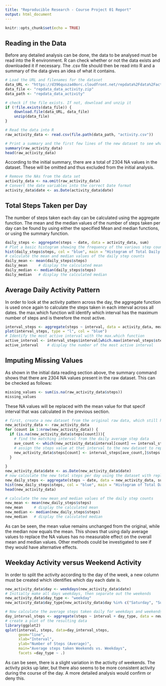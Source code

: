 ---
title: "Reproducible Research - Course Project 01 Report"
output: html_document
---

```{r setup, include=FALSE}
knitr::opts_chunk$set(echo = TRUE)
```

## Reading in the Data

Before any detailed analysis can be done, the data to be analysed must be read into the R environment. R can check whether or not the data exists and downloaded it if necessary. The .csv file should then be read into R and a summary of the data gives an idea of what it contains.

```{r load_data}
# Load the URL and filenames for the dataset
data_URL <- "https://d396qusza40orc.cloudfront.net/repdata%2Fdata%2Factivity.zip"
data_file <- "repdata_data_activity.zip"
data_path <- "repdata_data_activity"

# check if the file exists. If not, download and unzip it
if (!file.exists(data_file)) {
    download.file(data_URL, data_file)
    unzip(data_file)
}

# Read the data into R
raw_activity_data <- read.csv(file.path(data_path, "activity.csv"))

# Print a summary and the first few lines of the new dataset to see what it looks like
summary(raw_activity_data)
head(raw_activity_data)

```
According to the initial summary, there are a total of 2304 NA values in the dataset. These will be omitted and thus excluded from the initial analysis.
```{r process}
# Remove the NAs from the data set
activity_data <- na.omit(raw_activity_data)
# Convert the date variables into the correct Date format
activity_data$date <- as.Date(activity_data$date)
```

## Total Steps Taken per Day

The number of steps taken each day can be calculated using the aggregate function. The mean and the median values of the number of steps taken per day can be found by using either the specified Mean and median functions, or using the summary function.
```{r daily_steps}
daily_steps <- aggregate(steps ~ date, data = activity_data, sum)
# Plot a basic histogram showing the frequency of the various step counts
hist(daily_steps$steps, col = "blue", main = "Histogram of Total Daily Steps", xlab = "Total Daily Steps", xlim = c(0, 25000), ylim = c(0, 30))
# calculate the mean and median values of the daily step counts
daily_mean <- mean(daily_steps$steps)
daily_mean     # display the calculated mean
daily_median <- median(daily_steps$steps)
daily_median   # display the calculated median
```

## Average Daily Activity Pattern

In order to look at the activity pattern across the day, the aggregate function is used once again to calculate the steps taken in each interval across all dates. the max.which function will identify which interval has the maximum number of steps and is therefore the most active.
```{r interval_steps}
interval_steps <- aggregate(steps ~ interval, data = activity_data, mean)
plot(interval_steps, type = "l", col = "blue")
# Identify the most active interval with the max.which function
active_interval <- interval_steps$interval[which.max(interval_steps$steps)]
active_interval    # display the number of the most active interval
```

## Imputing Missing Values

As shown in the initial data reading section above, the summary command shows that there are 2304 NA values present in the raw dataset. This can be checked as follows:
```{r}
missing_values <- sum(is.na(raw_activity_data$steps))
missing_values
```

These NA values will be replaced with the mean value for that specif interval that was calculated  in the previous section.
```{r na_replace}
# first, create a new dataset from the original raw data, which still has the NA values
new_activity_data <- raw_activity_data
for (count in 1:nrow(new_activity_data)) {
  if (is.na(new_activity_data$steps[count])){
    # find the matching interval from the daily average step data
    ave_count <- which(new_activity_data$interval[count] == interval_steps$interval)
    # assign the steps value at that interval to the new dataset to replace the NA
    new_activity_data$steps[count] <- interval_steps[ave_count,]$steps
  }
  
}
new_activity_data$date <- as.Date(new_activity_data$date)
# now calculate the new total steps per day using the dataset with replacement values, and plot the corresponding histogram
new_daily_steps <- aggregate(steps ~ date, data = new_activity_data, sum)
hist(new_daily_steps$steps, col = "blue", main = "Histogram of Total Daily Steps", xlab = "Total Daily Steps", xlim = c(0, 25000), ylim = c(0, 30))
head(new_activity_data)

# calculate the new mean and median values of the daily step counts
new_mean <- mean(new_daily_steps$steps)
new_mean     # display the calculated mean
new_median <- median(new_daily_steps$steps)
new_median   # display the calculated median
```
As can be seen, the mean value remains unchanged from the original, while the median now equals the mean. This shows that using daily average values to replace the NA values has no measurable effect on the overall mean and median values. Other methods could be investigated to see if they would have alternative effects.

## Weekday Activity versus Weekend Activity

In order to split the activity according to the day of the week, a new column must be created which identifies which day each date is.
```{r}
new_activity_data$day <- weekdays(new_activity_data$date)
# Initially make all days weekdays, then separate out the weekends
new_activity_data$day_type <- "weekday"
new_activity_data$day_type[new_activity_data$day %in% c("Saturday", "Sunday")] <- "weekend"

# Now calculate the average steps taken daily for weekdays and weekends
day_interval_steps <- aggregate(steps ~ interval + day_type, data = new_activity_data, mean)
# create a plot of the resulting data
library(ggplot2)
qplot(interval, steps, data=day_interval_steps,
      geom="line",
      xlab="Interval",
      ylab="Number of Steps (Average)",
      main="Average steps taken Weekends vs. Weekdays",
      facets =day_type ~ .)
```
As can be seen, there is a slight variation in the activity of weekends. The activity picks up later, but there also seems to be more consistent activity during the course of the day. A more detailed analysis would confirm or deny this.